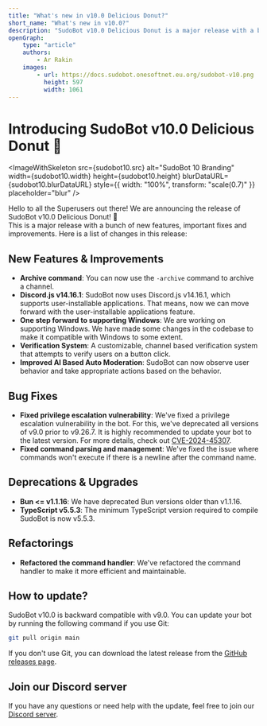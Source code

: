 ```yaml
---
title: "What's new in v10.0 Delicious Donut?"
short_name: "What's new in v10.0?"
description: "SudoBot v10.0 Delicious Donut is a major release with a bunch of new features, fixes and improvements! Read the changes below!"
openGraph:
    type: "article"
    authors:
        - Ar Rakin
    images:
        - url: https://docs.sudobot.onesoftnet.eu.org/sudobot-v10.png
          height: 597
          width: 1061
---
```



# Introducing SudoBot v10.0 Delicious Donut 🍩

<ImageWithSkeleton
    src={sudobot10.src}
    alt="SudoBot 10 Branding"
    width={sudobot10.width}
    height={sudobot10.height}
    blurDataURL={sudobot10.blurDataURL}
    style={{ width: "100%", transform: "scale(0.7)" }}
    placeholder="blur"
/>

Hello to all the Superusers out there! We are announcing the release of SudoBot v10.0 Delicious Donut! 🍩 <br />
This is a major release with a bunch of new features, important fixes and improvements.
Here is a list of changes in this release:

## New Features & Improvements

-   **Archive command**: You can now use the `-archive` command to archive a channel.
-   **Discord.js v14.16.1**: SudoBot now uses Discord.js v14.16.1, which supports user-installable applications.
    That means, now we can move forward with the user-installable applications feature.
-   **One step forward to supporting Windows**: We are working on supporting Windows.
    We have made some changes in the codebase to make it compatible with Windows to some extent.
-   **Verification System**: A customizable, channel based verification system that attempts to verify users on a button click.
-   **Improved AI Based Auto Moderation**: SudoBot can now observe user behavior and take appropriate actions based on the behavior.

## Bug Fixes

-   **Fixed privilege escalation vulnerability**: We've fixed a privilege escalation vulnerability in the bot.
    For this, we've deprecated all versions of v9.0 prior to v9.26.7. It is highly recommended to update your bot to the latest version.
    For more details, check out [CVE-2024-45307](https://cve.mitre.org/cgi-bin/cvename.cgi?name=CVE-2024-45307).
-   **Fixed command parsing and management**: We've fixed the issue where commands won't execute if there is a newline after the command name.

## Deprecations & Upgrades

-   **Bun &lt;= v1.1.16**: We have deprecated Bun versions older than v1.1.16.
-   **TypeScript v5.5.3**: The minimum TypeScript version required to compile SudoBot is now v5.5.3.

## Refactorings

-   **Refactored the command handler**: We've refactored the command handler to make it more efficient and maintainable.

## How to update?

SudoBot v10.0 is backward compatible with v9.0. You can update your bot by running the following command if you use Git:

```bash
git pull origin main
```

If you don't use Git, you can download the latest release from the
[GitHub releases page](https://github.com/onesoft-sudo/sudobot/releases/latest).

## Join our Discord server

If you have any questions or need help with the update, feel free to join our [Discord server](https://sudobot.online/discord).

<BlogPageFooter
    author={Authors.AR_RAKIN}
    postedAt="2024-09-04T23:26:00+06:00"
/>
